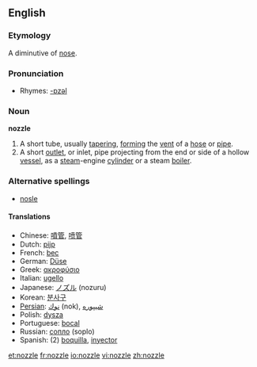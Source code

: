 ==English==

===Etymology===
A diminutive of [[nose]]. 

===Pronunciation===
*Rhymes: [[Rhymes:English:-ɒzəl|-ɒzəl]]

===Noun===
'''nozzle'''

# A short tube, usually [[tapering]], [[forming]] the [[vent]] of a [[hose]] or [[pipe]].
# A short [[outlet]], or inlet, pipe projecting from the end or side of a hollow [[vessel]], as a [[steam]]-engine [[cylinder]] or a steam [[boiler]].

===Alternative spellings===
*[[nosle]]

====Translations====
{{top}}
*Chinese: [[噴管]], [[喷管]]
*Dutch: [[pijp]] {{f}}
*French: [[bec]] {{m}}
*German: [[Düse]] {{f}}
*Greek: [[ακροφύσιο]] {{n}}
*Italian: [[ugello]] {{m}}
*Japanese: [[ノズル]] (nozuru)
*Korean: [[분사구]]
*[[Persian]]: [[نوك]] (nok), [[شیپوره]]
*Polish: [[dysza]] {{f}}
*Portuguese: [[bocal]] {{m}}
*Russian: [[сопло]] {{n}} (soplo)
*Spanish: (2) [[boquilla]], [[inyector]] {{m}}
{{bottom}}

[[et:nozzle]]
[[fr:nozzle]]
[[io:nozzle]]
[[vi:nozzle]]
[[zh:nozzle]]